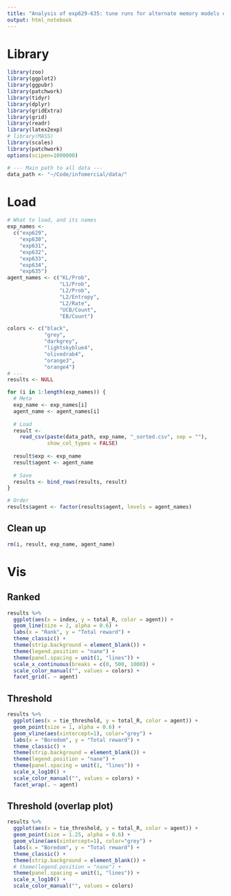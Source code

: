 ```yaml
---
title: "Analysis of exp629-635: tune runs for alternate memory models on BanditUniform121"
output: html_notebook
---
```


# Library
```r
library(zoo)
library(ggplot2)
library(ggpubr)
library(patchwork)
library(tidyr)
library(dplyr)
library(gridExtra)
library(grid)
library(readr)
library(latex2exp)
# library(MASS) 
library(scales)
library(patchwork)
options(scipen=1000000)

# --- Main path to all data ---
data_path <- "~/Code/infomercial/data/"
```

# Load
```r
# What to load, and its names
exp_names <-
  c("exp629",
    "exp630",
    "exp631",
    "exp632",
    "exp633",
    "exp634",
    "exp635")
agent_names <- c("KL/Prob",
                 "L1/Prob",
                 "L2/Prob",
                 "L2/Entropy",
                 "L2/Rate",
                 "UCB/Count",
                 "EB/Count")

colors <- c("black",
            "grey",
            "darkgrey",
            "lightskyblue4",
            "olivedrab4",
            "orange3",
            "orange4")
# ---
results <- NULL

for (i in 1:length(exp_names)) {
  # Meta
  exp_name <- exp_names[i]
  agent_name <- agent_names[i]
  
  # Load
  result <-
    read_csv(paste(data_path, exp_name, "_sorted.csv", sep = ""),
             show_col_types = FALSE)
  
  result$exp <- exp_name
  result$agent <- agent_name
  
  # Save
  results <- bind_rows(results, result)
}

# Order
results$agent <- factor(results$agent, levels = agent_names)
```

## Clean up
```r
rm(i, result, exp_name, agent_name)
```

# Vis
## Ranked
```r
results %>%
  ggplot(aes(x = index, y = total_R, color = agent)) +
  geom_line(size = 2, alpha = 0.6) +
  labs(x = "Rank", y = "Total reward") +
  theme_classic() +
  theme(strip.background = element_blank()) +
  theme(legend.position = "nane") +
  theme(panel.spacing = unit(1, "lines")) +
  scale_x_continuous(breaks = c(0, 500, 1000)) +
  scale_color_manual("", values = colors) +
  facet_grid(. ~ agent) 
```

## Threshold
```r
results %>%
  ggplot(aes(x = tie_threshold, y = total_R, color = agent)) +
  geom_point(size = 1, alpha = 0.6) +
  geom_vline(aes(xintercept=1), color="grey") +
  labs(x = "Boredom", y = "Total reward") +
  theme_classic() +
  theme(strip.background = element_blank()) +
  theme(legend.position = "nane") +
  theme(panel.spacing = unit(1, "lines")) +
  scale_x_log10() +
  scale_color_manual("", values = colors) +
  facet_wrap(. ~ agent) 
```

## Threshold (overlap plot)
```r
results %>%
  ggplot(aes(x = tie_threshold, y = total_R, color = agent)) +
  geom_point(size = 1.25, alpha = 0.6) +
  geom_vline(aes(xintercept=1), color="grey") +
  labs(x = "Boredom", y = "Total reward") +
  theme_classic() +
  theme(strip.background = element_blank()) +
  # theme(legend.position = "nane") +
  theme(panel.spacing = unit(1, "lines")) +
  scale_x_log10() +
  scale_color_manual("", values = colors) 
```